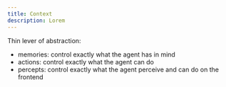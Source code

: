 ```yaml
---
title: Context
description: Lorem
---
```


Thin lever of abstraction:

- memories: control exactly what the agent has in mind
- actions: control exactly what the agent can do
- percepts: control exactly what the agent perceive and can do on the frontend